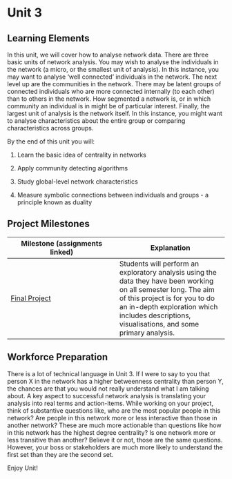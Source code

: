 # Unit 3

## Learning Elements

In this unit, we will cover how to analyse network data. There are three basic units of network analysis. You may wish to analyse the individuals in the network (a micro, or the smallest unit of analysis). In this instance, you may want to analyse 'well connected' individuals in the network. The next level up are the communities in the network. There may be latent groups of connected individuals who are more connected internally (to each other) than to others in the network. How segmented a network is, or in which community an individual is in might be of particular interest. Finally, the largest unit of analysis is the network itself. In this instance, you might want to analyse characteristics about the entire group or comparing characteristics across groups.

By the end of this unit you will:

1.  Learn the basic idea of centrality in networks

2.  Apply community detecting algorithms

3.  Study global-level network characteristics

4.  Measure symbolic connections between individuals and groups - a principle known as duality

## Project Milestones

| Milestone (assignments linked) | Explanation |
|----|----|
| [Final Project](Final%20Project%20Instructions.qmd) | Students will perform an exploratory analysis using the data they have been working on all semester long. The aim of this project is for you to do an in-depth exploration which includes descriptions, visualisations, and some primary analysis.   |

## Workforce Preparation

There is a lot of technical language in Unit 3. If I were to say to you that person X in the network has a higher betweenness centrality than person Y, the chances are that you would not really understand what I am talking about. A key aspect to successful network analysis is translating your analysis into real terms and action-items. While working on your project, think of substantive questions like, who are the most popular people in this network? Are people in this network more or less interactive than those in another network? These are much more actionable than questions like how in this network has the highest degree centrality? Is one network more or less transitive than another? Believe it or not, those are the same questions. However, your boss or stakeholders are much more likely to understand the first set than they are the second set.

Enjoy Unit!
